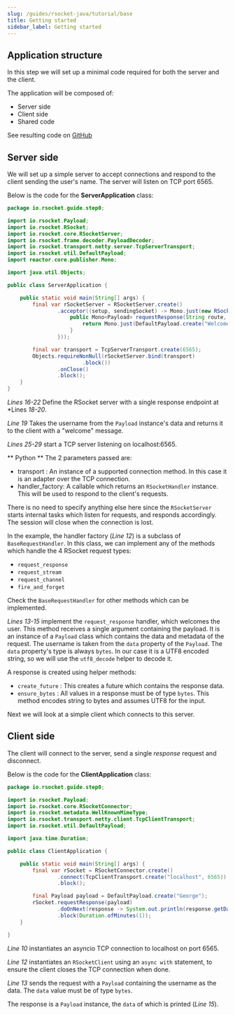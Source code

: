 ```yaml
---
slug: /guides/rsocket-java/tutorial/base
title: Getting started
sidebar_label: Getting started
---
```


## Application structure

In this step we will set up a minimal code required for both the server and the client.

The application will be composed of:
- Server side
- Client side
- Shared code

See resulting code on [GitHub](https://github.com/rsocket/rsocket-java/tree/master/examples/tutorial/step0)

## Server side

We will set up a simple server to accept connections and respond to the client sending the user's name.
The server will listen on TCP port 6565.

Below is the code for the <b>ServerApplication</b> class:

```java
package io.rsocket.guide.step0;

import io.rsocket.Payload;
import io.rsocket.RSocket;
import io.rsocket.core.RSocketServer;
import io.rsocket.frame.decoder.PayloadDecoder;
import io.rsocket.transport.netty.server.TcpServerTransport;
import io.rsocket.util.DefaultPayload;
import reactor.core.publisher.Mono;

import java.util.Objects;

public class ServerApplication {

    public static void main(String[] args) {
        final var rSocketServer = RSocketServer.create()
                .acceptor((setup, sendingSocket) -> Mono.just(new RSocket() {
                    public Mono<Payload> requestResponse(String route, Payload payload) {
                        return Mono.just(DefaultPayload.create("Welcome to chat, " + payload.getDataUtf8()));
                    }
                }));

        final var transport = TcpServerTransport.create(6565);
        Objects.requireNonNull(rSocketServer.bind(transport)
                        .block())
                .onClose()
                .block();
    }
}
```

*Lines 16-22* Define the RSocket server with a single response endpoint at *Lines *18-20*.

*Line 19* Takes the username from the `Payload` instance's data and returns it to the client with a "welcome" message.

*Lines 25-29* start a TCP server listening on localhost:6565.

** Python **
The 2 parameters passed are:
- transport : An instance of a supported connection method. In this case it is an adapter over the TCP connection.
- handler_factory: A callable which returns an `RSocketHandler` instance. This will be used to respond to the client's requests.

There is no need to specify anything else here since the `RSocketServer` starts internal
tasks which listen for requests, and responds accordingly. The session will close when the connection is lost.

In the example, the handler factory (*Line 12*) is a subclass of `BaseRequestHandler`. In this class, we can implement any of the methods
which handle the 4 RSocket request types:
- `request_response`
- `request_stream`
- `request_channel`
- `fire_and_forget`

Check the `BaseRequestHandler` for other methods which can be implemented.

*Lines 13-15* implement the `request_response` handler, which welcomes the user. This method receives a single argument containing the payload.
It is an instance of a `Payload` class which contains the data and metadata of the request. The username is taken from the `data` property
of the `Payload`. The `data` property's type is always `bytes`. In our case it is a UTF8 encoded string, so we will use the `utf8_decode`
helper to decode it.

A response is created using helper methods:
- `create_future` : This creates a future which contains the response data.
- `ensure_bytes` : All values in a response must be of type `bytes`. This method encodes string to bytes and assumes UTF8 for the input.

Next we will look at a simple client which connects to this server.

## Client side

The client will connect to the server, send a single *response* request and disconnect.

Below is the code for the <b>ClientApplication</b> class:

```java
package io.rsocket.guide.step0;

import io.rsocket.Payload;
import io.rsocket.core.RSocketConnector;
import io.rsocket.metadata.WellKnownMimeType;
import io.rsocket.transport.netty.client.TcpClientTransport;
import io.rsocket.util.DefaultPayload;

import java.time.Duration;

public class ClientApplication {

    public static void main(String[] args) {
        final var rSocket = RSocketConnector.create()
                .connect(TcpClientTransport.create("localhost", 6565))
                .block();

        final Payload payload = DefaultPayload.create("George");
        rSocket.requestResponse(payload)
                .doOnNext(response -> System.out.println(response.getDataUtf8()))
                .block(Duration.ofMinutes(1));
    }

}
```

*Line 10* instantiates an asyncio TCP connection to localhost on port 6565.

*Line 12* instantiates an `RSocketClient` using an `async with` statement, to ensure the client closes the TCP connection when done.

*Line 13* sends the request with a `Payload` containing the username as the data. The `data` value must be of type `bytes`.

The response is a `Payload` instance, the `data` of which is printed (*Line 15*).
